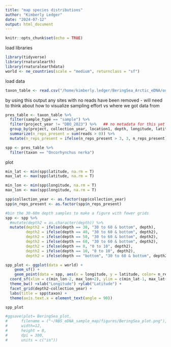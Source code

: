 ```yaml
---
title: "map species distributions"
author: "Kimberly Ledger"
date: "2024-07-12"
output: html_document
---
```


```r
knitr::opts_chunk$set(echo = TRUE)
```


load libraries
```r
library(tidyverse)
library(rnaturalearth)
library(rnaturalearthdata)
world <- ne_countries(scale = "medium", returnclass = "sf")
```

load data
```r
taxon_table <- read.csv("/home/kimberly.ledger/BeringSea_Arctic_eDNA/outputs/taxon_table.csv")
```

by using this output any sites with no reads have been removed - will need to think about how to visualize sampling effort vs where we got data from 
```r
pres_table <- taxon_table %>%
  filter(sample_type == "sample") %>%
  filter(project_year != "DBO_2023") %>%   ## no metadata for this yet 
  group_by(project, collection_year, location1, depth, longitude, latitude, taxon) %>%
  summarize(n_reps_present = sum(reads > 0)) %>%
  mutate(n_reps_present = ifelse(n_reps_present > 3, 3, n_reps_present))    ### just to get rid of the multiple SBS reps 
```

```r
spp <- pres_table %>%
  filter(taxon == "Oncorhynchus nerka")
```


plot 
```r
min_lat <- min(spp$latitude, na.rm = T)
max_lat <- max(spp$latitude, na.rm = T)

min_lon <- min(spp$longitude, na.rm = T)
max_lon <- max(spp$longitude, na.rm = T)

spp$collection_year <- as.factor(spp$collection_year)
spp$n_reps_present <- as.factor(spp$n_reps_present)

#bin the 30-60m depth samples to make a figure with fewer grids
spp <- spp %>%
  #mutate(depth2 = as.character(depth)) %>%
  mutate(depth2 = ifelse(depth == 30, "30 to 60 & bottom", depth),
         depth2 = ifelse(depth == 40, "30 to 60 & bottom", depth2),
         depth2 = ifelse(depth == 50, "30 to 60 & bottom", depth2),
         depth2 = ifelse(depth == 60, "30 to 60 & bottom", depth2),
         depth2 = ifelse(depth == 0, "0 to 10", depth2),
         depth2 = ifelse(depth == 10, "0 to 10", depth2),
         depth2 = ifelse(depth == "bottom", "30 to 60 & bottom", depth2))

spp_plot <- ggplot(data = world) +
    geom_sf() +
    geom_point(data = spp, aes(x = longitude, y = latitude, color= n_reps_present)) + 
  coord_sf(xlim = c(min_lon-2, max_lon+2), ylim = c(min_lat-1, max_lat+1), expand = FALSE) +
  theme_bw() +xlab("Longitude") +ylab("Latitude") +
  facet_grid(depth2~collection_year) + 
  labs(title = spp$taxon) +
  theme(axis.text.x = element_text(angle = 90))

spp_plot

#ggsave(plot= BeringSea_plot, 
#      filename = ("~/NBS_eDNA_sample_map/figures/BeringSea_plot.png"),
#      width=12,
#      height = 8,
#      dpi = 300,
#      units = c("in"))
```

